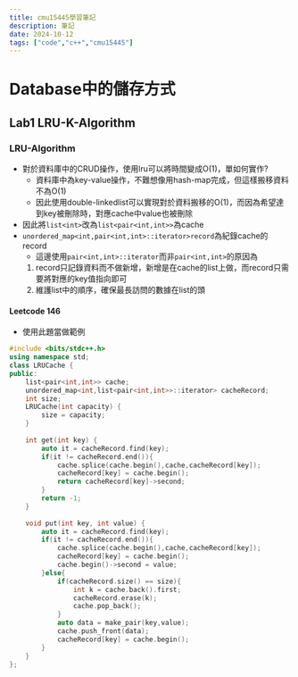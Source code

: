 ```yaml
---
title: cmu15445學習筆記
description: 筆記
date: 2024-10-12
tags: ["code","c++","cmu15445"]
---
```


# Database中的儲存方式

## Lab1 LRU-K-Algorithm

### LRU-Algorithm
- 對於資料庫中的CRUD操作，使用lru可以將時間變成O(1)，單如何實作?
  - 資料庫中為key-value操作，不難想像用hash-map完成，但這樣搬移資料不為O(1)
  - 因此使用double-linkedlist可以實現對於資料搬移的O(1)，而因為希望達到key被刪除時，對應cache中value也被刪除
- 因此將`list<int>`改為`list<pair<int,int>>`為cache
- `unordered_map<int,pair<int,int>::iterator>record`為紀錄cache的record
  - 這邊使用`pair<int,int>::iterator`而非`pair<int,int>`的原因為
  1. record只記錄資料而不做新增，新增是在cache的list上做，而record只需要將對應的key值指向即可
  2. 維護list中的順序，確保最長訪問的數據在list的頭

#### Leetcode 146
- 使用此題當做範例
```c++
#include <bits/stdc++.h>
using namespace std;
class LRUCache {
public:
    list<pair<int,int>> cache;
    unordered_map<int,list<pair<int,int>>::iterator> cacheRecord;
    int size;
    LRUCache(int capacity) {
        size = capacity;
    }
    
    int get(int key) {
        auto it = cacheRecord.find(key);
        if(it != cacheRecord.end()){
            cache.splice(cache.begin(),cache,cacheRecord[key]);
            cacheRecord[key] = cache.begin();
            return cacheRecord[key]->second;
        }
        return -1;
    }
    
    void put(int key, int value) {
        auto it = cacheRecord.find(key);
        if(it != cacheRecord.end()){
            cache.splice(cache.begin(),cache,cacheRecord[key]);
            cacheRecord[key] = cache.begin();
            cache.begin()->second = value;
        }else{
            if(cacheRecord.size() == size){
                int k = cache.back().first;
                cacheRecord.erase(k);
                cache.pop_back();
            }
            auto data = make_pair(key,value);
            cache.push_front(data);
            cacheRecord[key] = cache.begin();
        }
    }
};
```
